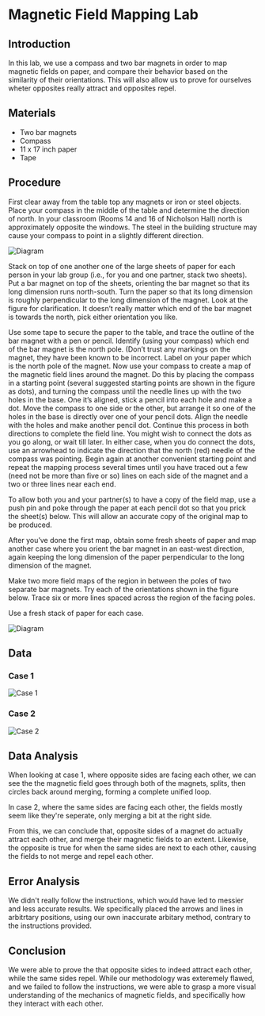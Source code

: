 
<Layout>
  
# Magnetic Field Mapping Lab

## Introduction

In this lab, we use a compass and two bar magnets in order to map magnetic fields on paper, and compare their behavior based on the similarity of their orientations. This will also allow us to prove for ourselves wheter opposites really attract and opposites repel.

## Materials

- Two bar magnets
- Compass
- 11 x 17 inch paper
- Tape

## Procedure

First clear away from the table top any magnets or iron or steel objects. Place your compass in the middle
of the table and determine the direction of north. In your classroom (Rooms 14 and 16 of Nicholson Hall)
north is approximately opposite the windows. The steel in the building structure may cause your compass
to point in a slightly different direction.

![Diagram](/magnet-on-paper.png)

Stack on top of one another one of the large sheets of
paper for each person in your lab group (i.e., for you
and one partner, stack two sheets). Put a bar magnet
on top of the sheets, orienting the bar magnet so that
its long dimension runs north-south. Turn the paper so
that its long dimension is roughly perpendicular to the
long dimension of the magnet. Look at the figure for
clarification. It doesn’t really matter which end of the bar
magnet is towards the north, pick either orientation you
like.

Use some tape to secure the paper to the table, and trace
the outline of the bar magnet with a pen or pencil. Identify
(using your compass) which end of the bar magnet is the
north pole. (Don’t trust any markings on the magnet, they
have been known to be incorrect. Label on your paper which is the north pole of the magnet.
Now use your compass to create a map of the magnetic field lines around the magnet. Do this by placing
the compass in a starting point (several suggested starting points are shown in the figure as dots), and
turning the compass until the needle lines up with the two holes in the base. One it’s aligned, stick a
pencil into each hole and make a dot. Move the compass to one side or the other, but arrange it so one
of the holes in the base is directly over one of your pencil dots. Align the needle with the holes and make
another pencil dot. Continue this process in both directions to complete the field line. You might wish to
connect the dots as you go along, or wait till later. In either case, when you do connect the dots, use an
arrowhead to indicate the direction that the north (red) needle of the compass was pointing. Begin again at
another convenient starting point and repeat the mapping process several times until you have traced out a
few (need not be more than five or so) lines on each side of the magnet and a two or three lines near each end.

To allow both you and your partner(s) to have a copy of the field map, use a push pin and poke through
the paper at each pencil dot so that you prick the sheet(s) below. This will allow an accurate copy of the
original map to be produced.

After you’ve done the first map, obtain some fresh sheets of paper and map another case where you orient
the bar magnet in an east-west direction, again keeping the long dimension of the paper perpendicular to
the long dimension of the magnet.

Make two more field maps of the region in between the poles of two separate bar magnets. Try each of the
orientations shown in the figure below. Trace six or more lines spaced across the region of the facing poles.

Use a fresh stack of paper for each case.

![Diagram](/cases.png)

## Data

### Case 1

![Case 1](/case-1.png)

### Case 2

![Case 2](/case-2.png)

## Data Analysis

When looking at case 1, where opposite sides are facing each other, we can see the the magnetic field goes through both of the magnets, splits, then circles back around merging, forming a complete unified loop.

In case 2, where the same sides are facing each other, the fields mostly seem like they're seperate, only merging a bit at the right side.

From this, we can conclude that, opposite sides of a magnet do actually attract each other, and merge their magnetic fields to an extent. Likewise, the opposite is true for when the same sides are next to each other, causing the fields to not merge and repel each other.

## Error Analysis

We didn't really follow the instructions, which would have led to messier and less accurate results. We specifically placed the arrows and lines in arbitrtary positions, using our own inaccurate arbitary method, contrary to the instructions provided.

## Conclusion

We were able to prove the that opposite sides to indeed attract each other, while the same sides repel. While our methodology was exteremely flawed, and we failed to follow the instructions, we were able to grasp a more visual understanding of the mechanics of magnetic fields, and specifically how they interact with each other.

</Layout>

